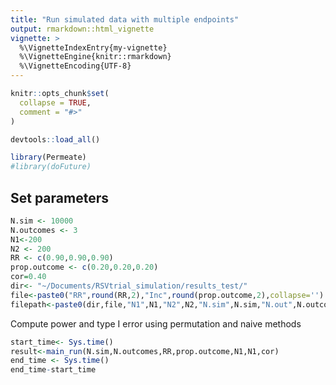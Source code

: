 ```yaml
---
title: "Run simulated data with multiple endpoints"
output: rmarkdown::html_vignette
vignette: >
  %\VignetteIndexEntry{my-vignette}
  %\VignetteEngine{knitr::rmarkdown}
  %\VignetteEncoding{UTF-8}
---
```


```r
knitr::opts_chunk$set(
  collapse = TRUE,
  comment = "#>"
)
```

```r
devtools::load_all()
```

```r
library(Permeate)
#library(doFuture)
```

## Set parameters
```r
N.sim <- 10000
N.outcomes <- 3
N1<-200
N2 <- 200
RR <- c(0.90,0.90,0.90)
prop.outcome <- c(0.20,0.20,0.20)
cor=0.40
dir<- "~/Documents/RSVtrial_simulation/results_test/"
file<-paste0("RR",round(RR,2),"Inc",round(prop.outcome,2),collapse='')
filepath<-paste0(dir,file,"N1",N1,"N2",N2,"N.sim",N.sim,"N.out",N.outcomes,"cor",cor,".RDS")
```

Compute power and type I error using permutation and naive methods
```r
start_time<- Sys.time()
result<-main_run(N.sim,N.outcomes,RR,prop.outcome,N1,N1,cor)
end_time <- Sys.time()
end_time-start_time
```

